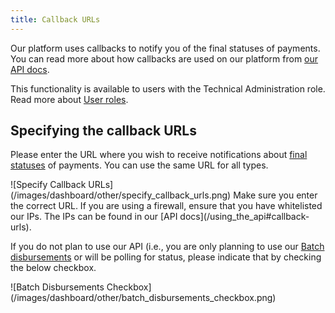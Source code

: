 ```yaml
---
title: Callback URLs
---
```


Our platform uses callbacks to notify you of the final statuses of payments. You can read more about how callbacks are used on our platform from [our API docs](/using_the_api#callback-urls).

This functionality is available to users with the Technical Administration role. Read more about [User roles](/dashboard/user_management/user_roles).

## Specifying the callback URLs

Please enter the URL where you wish to receive notifications about [final statuses](/dashboard/transactions/transaction_statuses) of payments. You can use the same URL for all types.

<Frame>
    ![Specify Callback URLs](/images/dashboard/other/specify_callback_urls.png)
</Frame>

<Warning>
    Make sure you enter the correct URL.
    If you are using a firewall, ensure that you have whitelisted our IPs. 
    The IPs can be found in our [API docs](/using_the_api#callback-urls).
</Warning>

If you do not plan to use our API (i.e., you are only planning to use our [Batch disbursements](/dashboard/other/batch_disbursements) or will be polling for status, please indicate that by checking the below checkbox.

<Frame>
    ![Batch Disbursements Checkbox](/images/dashboard/other/batch_disbursements_checkbox.png)
</Frame>